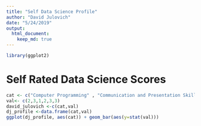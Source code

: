 ```yaml
---
title: "Self Data Science Profile"
author: "David Julovich"
date: "5/24/2019"
output: 
  html_document:
    keep_md: true        
---
```


```r
library(ggplot2)
```


# Self Rated Data Science Scores
```r
cat <- c("Computer Programming" , "Communication and Presentation Skills" , "Math" , "Statistics" , "Machine Learning" , "Data Visualization")
val<- c(2,3,1,2,3,3)
david_julovich <-c(cat,val)
dj_profile <-data.frame(cat,val)
ggplot(dj_profile, aes(cat)) + geom_bar(aes(y=stat(val)))
```
